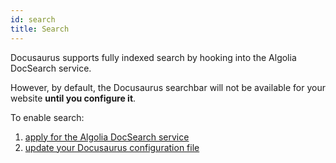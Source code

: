```yaml
---
id: search
title: Search
---
```


Docusaurus supports fully indexed search by hooking into the Algolia DocSearch service.

However, by default, the Docusaurus searchbar will not be available for your website
**until you configure it**.

To enable search:

1. [apply for the Algolia DocSearch service](https://community.algolia.com/docsearch/)
2. [update your Docusaurus configuration file](https://docusaurus.io/docs/search/#connecting-algolia)
